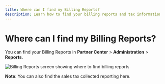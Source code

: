 ```yaml
---
title: Where can I find my Billing Reports?
description: Learn how to find your billing reports and tax information in the Partner Center.
---
```


# Where can I find my Billing Reports?

You can find your Billing Reports in **Partner Center** > **Administration** > **Reports**.

![Billing Reports screen showing where to find billing reports](./img/administration/my-account/my-billing/billing-reports.png)

**Note**: You can also find the sales tax collected reporting here.